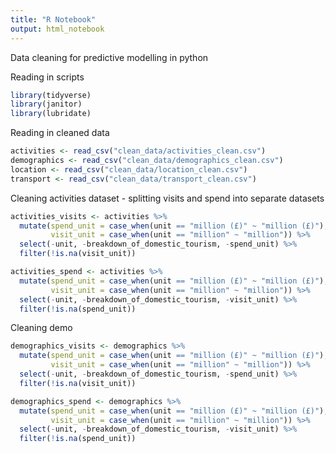 ```yaml
---
title: "R Notebook"
output: html_notebook
---
```


Data cleaning for predictive modelling in python

Reading in scripts
```r
library(tidyverse)
library(janitor)
library(lubridate)
```


Reading in cleaned data
```r
activities <- read_csv("clean_data/activities_clean.csv")
demographics <- read_csv("clean_data/demographics_clean.csv")
location <- read_csv("clean_data/location_clean.csv")
transport <- read_csv("clean_data/transport_clean.csv")
```

Cleaning activities dataset - splitting visits and spend into separate datasets
```r
activities_visits <- activities %>%
  mutate(spend_unit = case_when(unit == "million (£)" ~ "million (£)"),
         visit_unit = case_when(unit == "million" ~ "million")) %>%
  select(-unit, -breakdown_of_domestic_tourism, -spend_unit) %>%
  filter(!is.na(visit_unit))

activities_spend <- activities %>%
  mutate(spend_unit = case_when(unit == "million (£)" ~ "million (£)"),
         visit_unit = case_when(unit == "million" ~ "million")) %>%
  select(-unit, -breakdown_of_domestic_tourism, -visit_unit) %>%
  filter(!is.na(spend_unit))
```

Cleaning demo
```r
demographics_visits <- demographics %>%
  mutate(spend_unit = case_when(unit == "million (£)" ~ "million (£)"),
         visit_unit = case_when(unit == "million" ~ "million")) %>%
  select(-unit, -breakdown_of_domestic_tourism, -spend_unit) %>%
  filter(!is.na(visit_unit))

demographics_spend <- demographics %>% 
  mutate(spend_unit = case_when(unit == "million (£)" ~ "million (£)"),
         visit_unit = case_when(unit == "million" ~ "million")) %>%
  select(-unit, -breakdown_of_domestic_tourism, -visit_unit) %>%
  filter(!is.na(spend_unit))
```




